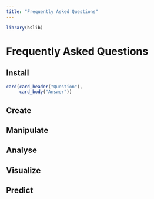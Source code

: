 ```yaml
---
title: "Frequently Asked Questions"
---
```



```r
library(bslib)
```


# Frequently Asked Questions

## Install

```r
card(card_header("Question"),
	 card_body("Answer"))
```

## Create

## Manipulate

## Analyse

## Visualize

## Predict

